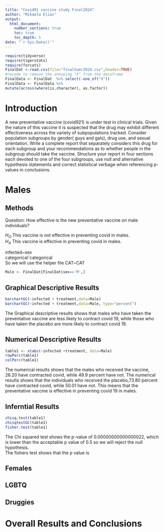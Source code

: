 ```yaml
---
title: "Covid91 vaccine study Final2024"
author: "Mikaela Elias"
output: 
  html_document:
    number_sections: true
    toc: true
    toc_depth: 5
date: "`r Sys.Date()`" 
---
```


```r
require(tidyverse)
require(tigerstats)
require(forcats)
FinalDat <-read.csv(file="finalSumr2024.csv",header=TRUE)
#recode to remove the annoying "X" from the dataframe
FinalData <- FinalDat  %>% select(-one_of("X"))
FinalData <- FinalData %>%
mutate(across(where(is.character), as.factor))
```

# Introduction

A new  preventative vaccine (covid921) is under test in clinical trials. Given the nature of this vaccine it is suspected that the drug may exhibit different effectiveness across the variety of subpopulations tracked. Consider population subgroups by gender( guys and gals), drug use, and sexual orientation. Write a complete report that separately considers this drug for each subgroup and your recommendations as to whether people in the subgroup should take the vaccine. Structure your report in four sections each devoted to one of the four subgroups, use null and alternative hypothesis statements and correct statistical verbage when referencing p-values in conclusions.

# Males
## Methods

Question: How effective is the new preventative vaccine on male individuals?            
          
$H_O$ This vaccine is not effective in preventing covid in males.         
$H_A$ This vaccine is effective in preventing covid in males. 
         
infected~sex       
categorical`categorical          
So we will use the helper file CAT~CAT         



```r
Male <- FinalDat[FinalDat$sex=='M',]
```   
     
## Graphical Descriptive Results    
```r
barchartGC(~infected + treatment,data=Male)
barchartGC(~infected + treatment,data=Male, type="percent")

```
         
The Graphical descriptive results shows that males who have taken the preventative vaccine are less likely to contract covid 19, while those who have taken the placebo are more likely to contract covid 19. 
         
## Numerical Descriptive Results
         
```r
table1 <- xtabs(~infected +treatment, data=Male)
rowPerc(table1)
colPerc(table1)
```
         
The numerical results shows that the males who received the vaccine, 26.20 have contracted covid, while 49.9 percent have not.
The numerical results shows that the individuals who received the placebo,73.80 percent have contracted covid, while 50.01 have not. This means that the preventative vaccine is effective in preventing covid 19 in males.
         
## Inferntial Results 

```r
chisq.test(table1)
chisqtestGC(table1)
fisher.test(table1)
```         
         
The Chi squared test shows the p-value of 0.00000000000000022, which is lower than the acceptable p value of 0.5 so we will reject the null hypothesis.         
The fishers test shows that the p value is        
          
## Females


## LGBTQ



## Druggies


# Overall Results and Conclusions